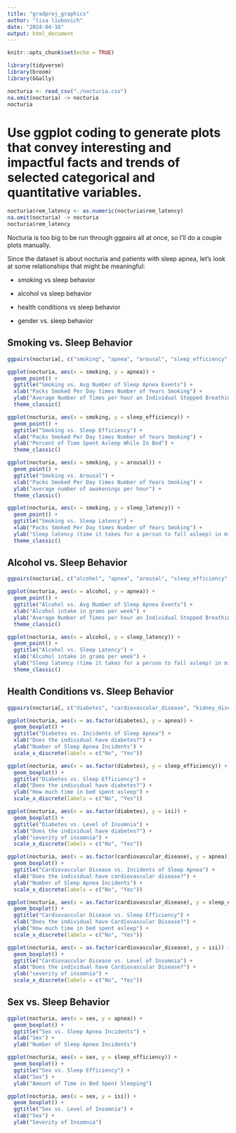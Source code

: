 ```yaml
---
title: "gradproj_graphics"
author: "lisa liubovich"
date: "2024-04-16"
output: html_document
---
```


```r
knitr::opts_chunk$set(echo = TRUE)
```

```r
library(tidyverse)
library(broom)
library(GGally)
```

```r
nocturia <- read_csv("./nocturia.csv")
na.omit(nocturia) -> nocturia
nocturia
```

# Use ggplot coding to generate plots that convey interesting and impactful facts and trends of selected categorical and quantitative variables.

```r
nocturia$rem_latency <- as.numeric(nocturia$rem_latency)
na.omit(nocturia) -> nocturia
nocturia$rem_latency
```

Nocturia is too big to be run through ggpairs all at once, so I'll do a couple plots manually.

Since the dataset is about nocturia and patients with sleep apnea, let's look at some relationships that might be meaningful:

-   smoking vs sleep behavior

-   alcohol vs sleep behavior

-   health conditions vs sleep behavior

-   gender vs. sleep behavior

## Smoking vs. Sleep Behavior

```r
ggpairs(nocturia[, c("smoking", "apnea", "arousal", "sleep_efficiency", "sleep_latency")])
```

```r
ggplot(nocturia, aes(x = smoking, y = apnea)) +
  geom_point() +
  ggtitle("Smoking vs. Avg Number of Sleep Apnea Events") +
  xlab("Packs Smoked Per Day times Number of Years Smoking") +
  ylab("Average Number of Times per hour an Individual Stopped Breathing for 10+ seconds") +
  theme_classic()

ggplot(nocturia, aes(x = smoking, y = sleep_efficiency)) +
  geom_point() +
  ggtitle("Smoking vs. Sleep Efficiency") +
  xlab("Packs Smoked Per Day times Number of Years Smoking") +
  ylab("Percent of Time Spent Asleep While In Bed") +
  theme_classic()

ggplot(nocturia, aes(x = smoking, y = arousal)) +
  geom_point() +
  ggtitle("Smoking vs. Arousal") +
  xlab("Packs Smoked Per Day times Number of Years Smoking") +
  ylab("average number of awakenings per hour") +
  theme_classic()

ggplot(nocturia, aes(x = smoking, y = sleep_latency)) +
  geom_point() +
  ggtitle("Smoking vs. Sleep Latency") +
  xlab("Packs Smoked Per Day times Number of Years Smoking") +
  ylab("Sleep latency (time it takes for a person to fall asleep) in minutes") +
  theme_classic()
```

## Alcohol vs. Sleep Behavior

```r
ggpairs(nocturia[, c("alcohol", "apnea", "arousal", "sleep_efficiency", "sleep_latency")])
```

```r
ggplot(nocturia, aes(x = alcohol, y = apnea)) +
  geom_point() +
  ggtitle("Alcohol vs. Avg Number of Sleep Apnea Events") +
  xlab("Alcohol intake in grams per week") +
  ylab("Average Number of Times per hour an Individual Stopped Breathing for 10+ seconds") +
  theme_classic()

ggplot(nocturia, aes(x = alcohol, y = sleep_latency)) +
  geom_point() +
  ggtitle("Alcohol vs. Sleep Latency") +
  xlab("Alcohol intake in grams per week") +
  ylab("Sleep latency (time it takes for a person to fall asleep) in minutes") +
  theme_classic()
```

## Health Conditions vs. Sleep Behavior

```r
ggpairs(nocturia[, c("diabetes", "cardiovascular_disease", "kidney_disease", "apnea", "arousal", "sleep_efficiency", "sleep_latency")])
```

```r
ggplot(nocturia, aes(x = as.factor(diabetes), y = apnea)) +
  geom_boxplot() +
  ggtitle("Diabetes vs. Incidents of Sleep Apnea") +
  xlab("Does the individual have diabetes?") +
  ylab("Number of Sleep Apnea Incidents") +
  scale_x_discrete(labels = c("No", "Yes"))

ggplot(nocturia, aes(x = as.factor(diabetes), y = sleep_efficiency)) +
  geom_boxplot() +
  ggtitle("Diabetes vs. Sleep Efficiency") +
  xlab("Does the individual have diabetes?") +
  ylab("How much time in bed spent asleep") +
  scale_x_discrete(labels = c("No", "Yes"))

ggplot(nocturia, aes(x = as.factor(diabetes), y = isi)) +
  geom_boxplot() +
  ggtitle("Diabetes vs. Level of Insomnia") +
  xlab("Does the individual have diabetes?") +
  ylab("severity of insomnia") +
  scale_x_discrete(labels = c("No", "Yes"))
```

```r
ggplot(nocturia, aes(x = as.factor(cardiovascular_disease), y = apnea)) +
  geom_boxplot() +
  ggtitle("Cardiovascular Disease vs. Incidents of Sleep Apnea") +
  xlab("Does the individual have cardiovascular disease?") +
  ylab("Number of Sleep Apnea Incidents") +
  scale_x_discrete(labels = c("No", "Yes"))

ggplot(nocturia, aes(x = as.factor(cardiovascular_disease), y = sleep_efficiency)) +
  geom_boxplot() +
  ggtitle("Cardiovascular Disease vs. Sleep Efficiency") +
  xlab("Does the individual have Cardiovascular Disease?") +
  ylab("How much time in bed spent asleep") +
  scale_x_discrete(labels = c("No", "Yes"))

ggplot(nocturia, aes(x = as.factor(cardiovascular_disease), y = isi)) +
  geom_boxplot() +
  ggtitle("Cardiovascular Disease vs. Level of Insomnia") +
  xlab("Does the individual have Cardiovascular Disease?") +
  ylab("severity of insomnia") +
  scale_x_discrete(labels = c("No", "Yes"))
```

## Sex vs. Sleep Behavior

```r
ggplot(nocturia, aes(x = sex, y = apnea)) +
  geom_boxplot() +
  ggtitle("Sex vs. Sleep Apnea Incidents") +
  xlab("Sex") +
  ylab("Number of Sleep Apnea Incidents")

ggplot(nocturia, aes(x = sex, y = sleep_efficiency)) +
  geom_boxplot() +
  ggtitle("Sex vs. Sleep Efficiency") +
  xlab("Sex") +
  ylab("Amount of Time in Bed Spent Sleeping")

ggplot(nocturia, aes(x = sex, y = isi)) +
  geom_boxplot() +
  ggtitle("Sex vs. Level of Insomnia") +
  xlab("Sex") +
  ylab("Severity of Insomnia")
```
